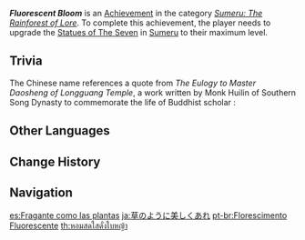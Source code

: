 {{Achievement Infobox
|id           = 80163
|order id     = 163
|category     = Sumeru: The Rainforest of Lore
|description  = Upgrade the [[Statues of The Seven]] in [[Sumeru]] to their maximum level.
|requirements = 
|primogems    = 20
|tracking     = 
|topic        = Statue of The Seven
|hidden       = 
|type         = 
}}
'''''Fluorescent Bloom''''' is an [[Achievement]] in the category ''[[Sumeru: The Rainforest of Lore]]''. To complete this achievement, the player needs to upgrade the [[Statues of The Seven]] in [[Sumeru]] to their maximum level.

== Trivia ==
The Chinese name references a quote from ''The Eulogy to Master Daosheng of Longguang Temple'', a work written by Monk Huilin of Southern Song Dynasty to commemorate the life of Buddhist scholar {{W|Daosheng}}: {{Zh|tx=如草芝兰，如玉之瑾。匪粤薰琢，成此芳绚。|lit=Like orchid among grass, like fine jade among jades. It was through refinement that they became fragrant and brilliant as they are.}}
<!--
==Gameplay Notes==

==Video Guides==
{{EVT
|video1   = 
|caption1 = 
}}
-->
==Other Languages==
{{Other Languages
|en        = Fluorescent Bloom
|zhs       = 如草芳绚
|zhs_rm    = Rú Cǎo Fāng Xuàn
|zht       = 如草芳絢
|zht_rm    = Rú Cǎo Fāng Xuàn
|zh_tl     = That Which is As Fragrant and Brilliant as Grass
|ja        = 草のように美しくあれ
|ja_rm     = Kusa no You ni Utsukushiku Are
|ja_tl     = That Which is Beautiful Like Grass
|ko        = 찬란한 풀 내음
|ko_tl     = Brilliant Grass Smell
|es        = Fragante como las plantas
|es_tl     = Fragrant As Plants
|fr        = Fragrant comme les plantes
|fr_tl     = Fragrant As Plants
|ru        = Флуоресцентное цветение
|ru_tl     = Fluorescent Bloom
|th        = หอมสดใสดั่งใบหญ้า
|th_rm     = 
|th_tl     = 
|vi        = Trăm Hoa Đua Nở
|vi_tl     = 
|de        = Duftend wie Pflanzen
|de_tl     = Fragrent Like Plants
|id        = Harumnya Rerumputan
|id_tl     = The Scent of Grass
|pt        = Florescimento Fluorescente
|pt_tl     = 
|tr        = Fosforlu Çiçek
|tr_tl     = Phosphorescent Flower
|it        = Fiore fluorescente
|it_tl     = 
}}

==Change History==
{{Change History|3.0}}
<!--
==References==
{{Reflist}}
-->
==Navigation==
{{Achievement Navbox}}

[[es:Fragante como las plantas]]
[[ja:草のように美しくあれ]]
[[pt-br:Florescimento Fluorescente]]
[[th:หอมสดใสดั่งใบหญ้า]]